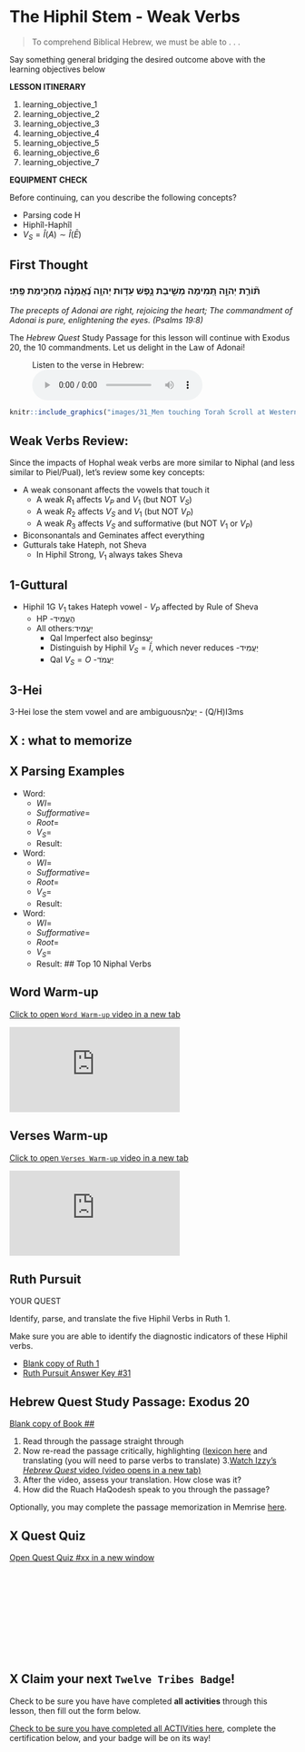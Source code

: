 # The Hiphil Stem - Weak Verbs {.H-w}


> To comprehend Biblical Hebrew, we must be able to . . . 

Say something general bridging the desired outcome above with the learning objectives below

::: {.box .map}
**LESSON ITINERARY**

1. learning_objective_1
1. learning_objective_2
1. learning_objective_3
1. learning_objective_4
1. learning_objective_5
1. learning_objective_6
1. learning_objective_7
:::

::: {.box .stop}
**EQUIPMENT CHECK**

Before continuing, can you describe the following concepts?

* Parsing code H
* Hiphîl-Haphîl
* $V_S = \hat I(A) \sim \hat I(\bar E)$
:::

## First Thought {-}

### <span class="he">תּ֘וֹרַ֤ת יְהוָ֣ה תְּ֭מִימָה מְשִׁ֣יבַת נָ֑פֶשׁ עֵד֥וּת יְהוָ֥ה נֶ֝אֱמָנָ֗ה מַחְכִּ֥ימַת פֶּֽתִי׃</span> {-}

*The precepts of Adonai are right, rejoicing the heart; The commandment of Adonai is pure, enlightening the eyes. (Psalms 19:8)*

The _Hebrew Quest_ Study Passage for this lesson will continue with Exodus 20, the 10 commandments. Let us delight in the Law of Adonai!

<figure>
    <figcaption>Listen to the verse in Hebrew:</figcaption>
    <audio
        controls controlsList="nodownload"
        src="./images/31-1.Psalms19.8.mp3">
            Your browser does not support the
            <code>audio</code> element.
    </audio>
</figure>




```r

knitr::include_graphics("images/31_Men touching Torah Scroll at Western Wall, tb092302203.jpg")
``` 



## Weak Verbs Review: 

Since the impacts of Hophal weak verbs are more similar to Niphal (and less similar to Piel/Pual), let's review some key concepts:

* A weak consonant affects the vowels that touch it
    * A weak $R_1$ affects $V_P$ and $V_1$ (but NOT $V_S$)
    * A weak $R_2$ affects $V_S$ and $V_1$ (but NOT $V_P$)
    * A weak $R_3$ affects $V_S$ and sufformative (but NOT $V_1$ or $V_P$)
* Biconsonantals and Geminates affect everything
* Gutturals take Hateph, not Sheva
    * In Hiphil Strong, $V_1$ always takes Sheva
    

## 1-Guttural

* Hiphil 1G $V_1$ takes Hateph vowel - $V_P$ affected by Rule of Sheva
    * HP -<span class="he">הֶעֱמִיד</span>
    * All others:<span class="he">יַעֲמִיד</span>
        * Qal Imperfect also begins<span class="he">יַעֲ</span>
        * Distinguish by Hiphil $V_S = \hat I$, which never reduces  -<span class="he">יַעֲמִיד</span>
        * Qal $V_S = O$ -<span class="he">יַעֲמֹד</span>


## 3-Hei

3-Hei lose the stem vowel and are ambiguous<span class="he">יַעֲלֶה</span> - (Q/H)I3ms



## X <stem>: what to memorize

## X <stem> Parsing Examples

* Word: <span class="he"> </span>
    * $WI =$
    * $Sufformative =$
    * $Root =$<span class="he"></span>
    * $V_S =$
    * Result: 

* Word: <span class="he"> </span>
    * $WI =$
    * $Sufformative =$
    * $Root =$<span class="he"></span>
    * $V_S =$
    * Result: 

* Word: <span class="he"> </span>
    * $WI =$
    * $Sufformative =$
    * $Root =$<span class="he"></span>
    * $V_S =$
    * Result: 
## Top 10 Niphal Verbs



## Word Warm-up {-}

[Click to open `Word Warm-up` video in a new tab](https://youtu.be/1R3dK5gr8pA){target="_blank"}


<div class="container">
<iframe class="responsive-iframe" src="https://youtube.com/embed/1R3dK5gr8pA" frameborder="0"></iframe>
</div>


## Verses Warm-up {-}

[Click to open `Verses Warm-up` video in a new tab](https://youtu.be/Y7p9lMZ79FY){target="_blank"}

<div class="container">
<iframe class="responsive-iframe" src="https://youtube.com/embed/Y7p9lMZ79FY" frameborder="0"></iframe>
</div>



## Ruth Pursuit {-}        

:::  {.box .map}
YOUR QUEST

Identify, parse, and translate the five Hiphil Verbs in Ruth 1.

Make sure you are able to identify the diagnostic indicators of these Hiphil verbs.

:::

* [Blank copy of Ruth 1](https://drive.google.com/file/d/1qcfTKAlTJGChC2eYCMhSbY2w-ibzCcDV/copy){target="_blank"}
* [Ruth Pursuit Answer Key #31](./images/31_Ruth_Pursuit_KEY.pdf){target="_blank"}



## Hebrew Quest Study Passage: Exodus 20 {-}

[Blank copy of Book ##](https://docs.google.com/document/d/1GSOQ432ytSqqvBEBOU2jI55cAiVWqzW9nmC-HRGWJvs/copy){target="_blank"}


1. Read through the passage straight through
2. Now re-read the passage critically, highlighting ([lexicon here](https://holylanguage.com/resources-dictionaries.php){target="_blank"} and translating (you will need to parse verbs to translate)
3.[Watch Izzy's _Hebrew Quest_ video (video opens in a new tab)](https://holylanguage.com/lesson-34.php){target="_blank"}
4. After the video, assess your translation.  How close was it?
5. How did the Ruach HaQodesh speak to you through the passage?

Optionally, you may complete the passage memorization in Memrise [here](https://app.memrise.com/course/5406435/hebrew-quest-lessons-1-to-40/34/garden/learn/?source_element=level_details_session&source_screen=level_details){target="_blank}.

## X Quest Quiz {-}

[Open Quest Quiz #xx in a new window](){target="_blank"}

<div class="containerLtr">
<iframe class="responsive-iframe" src="" frameborder="0"></iframe>
</div>

## X Claim your next `Twelve Tribes Badge`! {-}

Check to be sure you have have completed **all activities** through this lesson, then fill out the form below.

[Check to be sure you have completed all ACTIVities here](){target="_blank"}, complete the certification below, and your badge will be on its way!

<div class="containerLtr">
<iframe class="responsive-iframe" src="" frameborder="0"></iframe>
</div>

